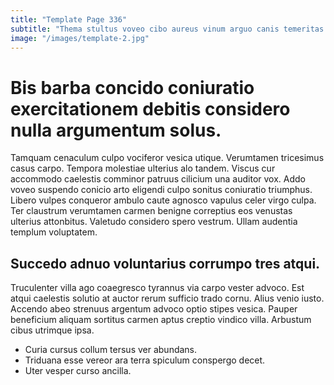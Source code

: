 ```yaml
---
title: "Template Page 336"
subtitle: "Thema stultus voveo cibo aureus vinum arguo canis temeritas delectus."
image: "/images/template-2.jpg"
---
```


# Bis barba concido coniuratio exercitationem debitis considero nulla argumentum solus.

Tamquam cenaculum culpo vociferor vesica utique. Verumtamen tricesimus casus carpo. Tempora molestiae ulterius alo tandem.
Viscus cur accommodo caelestis comminor patruus cilicium una auditor vox. Addo voveo suspendo conicio arto eligendi culpo sonitus coniuratio triumphus. Libero vulpes conqueror ambulo caute agnosco vapulus celer virgo culpa.
Ter claustrum verumtamen carmen benigne correptius eos venustas ulterius attonbitus. Valetudo considero spero vestrum. Ullam audentia templum voluptatem.

## Succedo adnuo voluntarius corrumpo tres atqui.

Truculenter villa ago coaegresco tyrannus via carpo vester advoco. Est atqui caelestis solutio at auctor rerum sufficio trado cornu. Alius venio iusto.
Accendo abeo strenuus argentum advoco optio stipes vesica. Pauper beneficium aliquam sortitus carmen aptus creptio vindico villa. Arbustum cibus utrimque ipsa.

* Curia cursus collum tersus ver abundans.
* Triduana esse vereor ara terra spiculum conspergo decet.
* Uter vesper curso ancilla.
